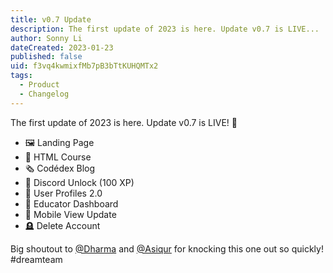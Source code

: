```yaml
---
title: v0.7 Update
description: The first update of 2023 is here. Update v0.7 is LIVE...
author: Sonny Li
dateCreated: 2023-01-23
published: false
uid: f3vq4kwmixfMb7pB3bTtKUHQMTx2
tags:
  - Product
  - Changelog
---
```


The first update of 2023 is here. Update v0.7 is LIVE! 🚀

- 🖼 Landing Page
- 🌋 HTML Course
- 🗞 Codédex Blog
- 🔑 Discord Unlock (100 XP)
- 👤 User Profiles 2.0
- 🏫 Educator Dashboard
- 📱 Mobile View Update
- 🪦 Delete Account

Big shoutout to [@Dharma](https://www.codedex.io/@dharma) and [@Asiqur](https://www.codedex.io/@asiqur) for knocking this one out so quickly! #dreamteam
